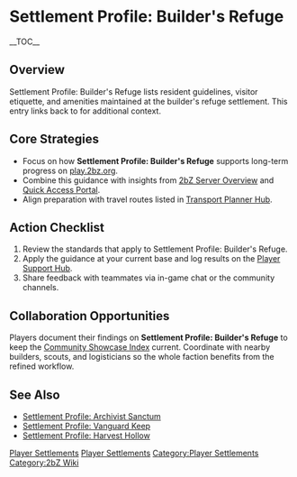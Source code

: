 {{Short description|Settlement Profile: Builder's Refuge lists resident guidelines, visitor etiquette, and amenities maintained at the builder's refuge settlement}}
= Settlement Profile: Builder's Refuge =
{{2bZ Navbox}}
__TOC__

== Overview ==
Settlement Profile: Builder's Refuge lists resident guidelines, visitor etiquette, and
amenities maintained at the builder's refuge settlement. This entry links back to
[[Category:Player Settlements|Player Settlements]] for additional context.

== Core Strategies ==
* Focus on how '''Settlement Profile: Builder's Refuge''' supports long-term progress on [[play.2bz.org]].
* Combine this guidance with insights from [[2bZ Server Overview]] and [[Quick Access Portal]].
* Align preparation with travel routes listed in [[Transport Planner Hub]].

== Action Checklist ==
# Review the [[Category:Player Settlements|Player Settlements]] standards that apply to Settlement Profile: Builder's Refuge.
# Apply the guidance at your current base and log results on the [[Player Support Hub]].
# Share feedback with teammates via in-game chat or the community channels.

== Collaboration Opportunities ==
Players document their findings on '''Settlement Profile: Builder's Refuge''' to keep the
[[Community Showcase Index]] current. Coordinate with nearby builders, scouts, and
logisticians so the whole faction benefits from the refined workflow.

== See Also ==
* [[Settlement Profile: Archivist Sanctum]]
* [[Settlement Profile: Vanguard Keep]]
* [[Settlement Profile: Harvest Hollow]]

[[Category:Player Settlements]]
[[Category:2bZ Wiki]]
